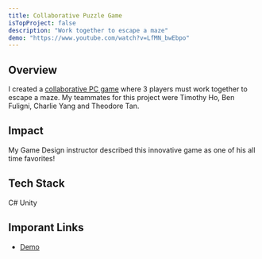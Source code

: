 ```yaml
---
title: Collaborative Puzzle Game
isTopProject: false
description: "Work together to escape a maze"
demo: "https://www.youtube.com/watch?v=LfMN_bwEbpo"
---
```


## Overview

I created a [collaborative PC game](https://www.youtube.com/watch?v=LfMN_bwEbpo) 
where 3 players must work together to escape a maze. My teammates for this 
project were Timothy Ho, Ben Fuligni, Charlie Yang and Theodore Tan.

## Impact

My Game Design instructor described this innovative game as one of his all time
favorites!

## Tech Stack

<div className="flex flex-wrap gap-2 my-2">
  <Chip>C#</Chip>
  <Chip>Unity</Chip>
</div>

## Imporant Links

* [Demo](https://www.youtube.com/watch?v=LfMN_bwEbpo)